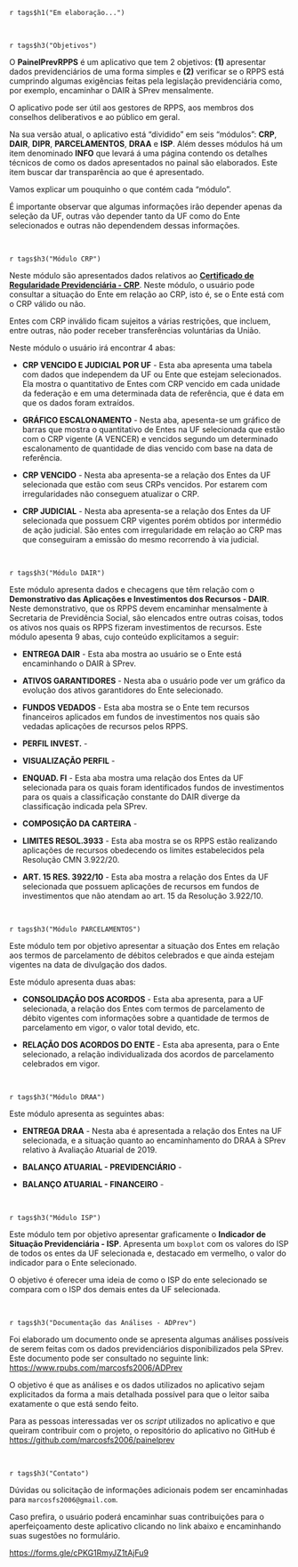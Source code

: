 
`r tags$h1("Em elaboração...")`

</br>

`r tags$h3("Objetivos")`

O **PainelPrevRPPS** é um aplicativo que tem 2 objetivos: **(1)** apresentar dados previdenciários de uma forma simples e **(2)** verificar se o RPPS está cumprindo algumas exigências feitas pela legislação previdenciária como, por exemplo, encaminhar o DAIR à SPrev mensalmente.

O aplicativo pode ser útil aos gestores de RPPS, aos membros dos conselhos deliberativos e ao público em geral. 

Na sua versão atual, o aplicativo está "dividido" em seis "módulos": **CRP**, **DAIR**, **DIPR**, **PARCELAMENTOS**, **DRAA** e **ISP**. Além desses módulos há um item denominado **INFO** que levará á uma página contendo os detalhes técnicos de como os dados apresentados no painal são elaborados. Este item buscar dar transparência ao que é apresentado. 

Vamos explicar um pouquinho o que contém cada "módulo".

É importante observar que algumas informações irão depender apenas da seleção da UF, outras vão depender tanto da UF como do Ente selecionados e outras não dependendem dessas informações. 

</br>

`r tags$h3("Módulo CRP")`

Neste módulo são apresentados dados relativos ao [**Certificado de Regularidade Previdenciária - CRP**](http://www1.previdencia.gov.br/sps/app/crp/cartilhaCRP.html). Neste módulo, o usuário pode consultar a situação do Ente em relação ao CRP, isto é, se o Ente está com o CRP válido ou não.

Entes com CRP inválido ficam sujeitos a várias restrições, que incluem, entre outras, não poder receber transferências voluntárias da União.

Neste módulo o usuário irá encontrar 4 abas:

* **CRP VENCIDO E JUDICIAL POR UF** - Esta aba apresenta uma tabela com dados que independem da UF ou Ente que estejam selecionados. Ela mostra o quantitativo de Entes com CRP vencido em cada unidade da federação e em uma determinada data de referência, que é data em que os dados foram extraídos.

* **GRÁFICO ESCALONAMENTO** - Nesta aba, apesenta-se um gráfico de barras que mostra o quantitativo de Entes na UF selecionada que estão com o CRP vigente (A VENCER) e vencidos segundo um determinado escalonamento de quantidade de dias vencido com base na data de referência.

*  **CRP VENCIDO** - Nesta aba apresenta-se a relação dos Entes da UF selecionada que estão com seus CRPs vencidos. Por estarem com irregularidades não conseguem atualizar o CRP.

* **CRP JUDICIAL** - Nesta aba apresenta-se a relação dos Entes da UF selecionada que possuem CRP vigentes porém obtidos por intermédio de ação judicial. São entes com irregularidade em relação ao CRP mas que conseguiram a emissão do mesmo recorrendo à via judicial. 


</br>

`r tags$h3("Módulo DAIR")` 

Este módulo apresenta dados e checagens que têm relação com o **Demonstrativo das Aplicações e Investimentos dos Recursos - DAIR**. Neste demonstrativo, que os RPPS devem encaminhar mensalmente à Secretaria de Previdência Social, são elencados entre outras coisas, todos os ativos nos quais os RPPS fizeram investimentos de recursos. Este módulo apesenta 9 abas, cujo conteúdo explicitamos a seguir:

* **ENTREGA DAIR** - Esta aba mostra ao usuário se o Ente está encaminhando o DAIR à SPrev.

* **ATIVOS GARANTIDORES** - Nesta aba o usuário pode ver um gráfico da evolução dos ativos garantidores do Ente selecionado. 

* **FUNDOS VEDADOS** - Esta aba mostra se o Ente tem recursos financeiros aplicados em fundos de investimentos nos quais são vedadas aplicações de recursos pelos RPPS.

* **PERFIL INVEST.** - 

* **VISUALIZAÇÃO PERFIL** - 

* **ENQUAD. FI** -  Esta aba mostra uma relação dos Entes da UF selecionada para os quais foram identificados fundos de investimentos para os quais a classificação constante do DAIR diverge da classificação indicada pela SPrev.

* **COMPOSIÇÃO DA CARTEIRA** - 

* **LIMITES RESOL.3933** - Esta aba mostra se os RPPS estão realizando aplicações de recursos obedecendo os limites estabelecidos pela Resolução CMN 3.922/20.

* **ART. 15 RES. 3922/10** - Esta aba mostra a relação dos Entes da UF selecionada que possuem aplicações de recursos em fundos de investimentos que não atendam ao art. 15 da Resolução 3.922/10.     


</br>

`r tags$h3("Módulo PARCELAMENTOS")`

Este módulo tem por objetivo apresentar a situação dos Entes em relação aos termos de parcelamento de débitos celebrados e que ainda estejam vigentes na data de divulgação dos dados.

Este módulo apresenta duas abas:

* **CONSOLIDAÇÃO DOS ACORDOS** - Esta aba apresenta, para a UF selecionada, a relação dos Entes com termos de parcelamento de débito vigentes com informações sobre a quantidade de termos de parcelamento em vigor, o valor total devido, etc.

* **RELAÇÃO DOS ACORDOS DO ENTE** - Esta aba apresenta, para o Ente selecionado, a relação individualizada dos acordos de parcelamento celebrados em vigor. 


</br>

`r tags$h3("Módulo DRAA")`

Este módulo apresenta as seguintes abas:

* **ENTREGA DRAA** - Nesta aba é apresentada a relação dos Entes na UF selecionada, e a situação quanto ao encaminhamento do DRAA à SPrev relativo à Avaliação Atuarial de 2019. 

* **BALANÇO ATUARIAL - PREVIDENCIÁRIO** -    

* **BALANÇO ATUARIAL - FINANCEIRO** -    


</br>

`r tags$h3("Módulo ISP")`

Este módulo tem por objetivo apresentar graficamente o **Indicador de Situação Previdenciária - ISP**. Apresenta um `boxplot` com os valores do ISP de todos os entes da UF selecionada e, destacado em vermelho, o valor do indicador para o Ente selecionado.

O objetivo é oferecer uma ideia de como o ISP do ente selecionado se compara com o ISP dos demais entes da UF selecionada.

</br>

`r tags$h3("Documentação das Análises - ADPrev")`

Foi elaborado um documento onde se apresenta algumas análises possíveis de serem feitas com os dados previdenciários disponibilizados pela SPrev. Este documento pode ser consultado no seguinte link: <https://www.rpubs.com/marcosfs2006/ADPrev>

O objetivo é que as análises e os dados utilizados no aplicativo sejam explicitados da forma a mais detalhada possível para que o leitor saiba exatamente o que está sendo feito.  

Para as pessoas interessadas ver os _script_  utilizados no aplicativo e que queiram contribuir com o projeto, o repositório do aplicativo no GitHub é <https://github.com/marcosfs2006/painelprev>


</br>

`r tags$h3("Contato")`

Dúvidas ou solicitação de informações adicionais podem ser encaminhadas para `marcosfs2006@gmail.com`.

Caso prefira, o usuário poderá encaminhar suas contribuições para o aperfeiçoamento deste aplicativo clicando no link abaixo e encaminhando suas sugestões no formulário.

<https://forms.gle/cPKG1RmyJZ1tAjFu9>



